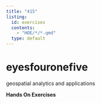```yaml
---
title: "415"
listing:
  id: exercises
  contents: 
    - "HOE/*/*.qmd"
  type: default
---
```


# eyesfouronefive

geospatial analytics and applications

**Hands On Exercises**

::: {#exercises}
:::